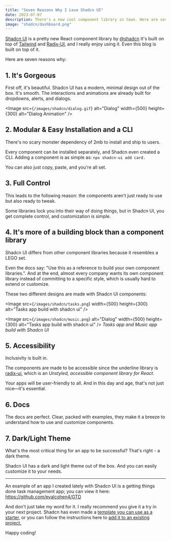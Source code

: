 ```yaml
---
title: "Seven Reasons Why I Love Shadcn UI"
date: 2023-07-07
description: There's a new cool component library in town. Here are seven reasons why I love it.
image: "shadcn/dashboard.png"
---
```


[Shadcn UI](https://ui.shadcn.com/) is a pretty new React component library by [@shadcn](https://shadcn.com)
It's built on top of [Tailwind](https://tailwindcss.com/) and [Radix-UI](https://www.radix-ui.com/), and I really enjoy using it.
Even this blog is built on top of it.

Here are seven reasons why:

## 1. It's Gorgeous

First off, it's beautiful.
Shadcn UI has a modern, minimal design out of the box. It's smooth.
The interactions and animations are already built for dropdowns, alerts, and dialogs.

<Image
  src={`/images/shadcn/dialog.gif`}
  alt="Dialog"
  width={500}
  height={300}
  alt="Dialog Animation"
/>

## 2. Modular & Easy Installation and a CLI

There's no scary monster dependency of 2mb to install and ship to users.

Every component can be installed separately, and Shadcn even created a CLI. Adding a component is as simple as:
`npx shadcn-ui add card.`

You can also just copy, paste, and you're all set.

## 3. Full Control

This leads to the following reason: the components aren't just ready to use but also ready to tweak.

Some libraries lock you into their way of doing things, but in Shadcn UI, you get complete control, and customization is simple.

## 4. It's more of a building block than a component library

Shadcn UI differs from other component libraries because it resembles a LEGO set.

Even the docs say: "Use this as a reference to build your own component libraries.".
And at the end, almost every company wants its own component library instead of committing to a specific style, which is usually hard to extend or customize.

These two different designs are made with Shadcn UI components:

<Image
  src={`/images/shadcn/tasks.png`}
  width={500}
  height={300}
  alt="Tasks app build with shadcn ui"
/>

<Image
  src={`/images/shadcn/music.png`}
  alt="Dialog"
  width={500}
  height={300}
  alt="Tasks app build with shadcn ui"
/>
*Tasks app and Music app build with Shadcn UI*

## 5. Accessibility

Inclusivity is built in.

The components are made to be accessible since the underline library is [radix-ui](https://www.radix-ui.com/), which is an _Unstyled, accessible component library for React._

Your apps will be user-friendly to all. And in this day and age, that's not just nice—it's essential.

## 6. Docs

The docs are perfect. Clear, packed with examples, they make it a breeze to understand how to use and customize components.

## 7. Dark/Light Theme

What's the most critical thing for an app to be successful? That's right - a dark theme.

Shadcn UI has a dark and light theme out of the box. And you can easily customize it to your needs.

---

An example of an app I created lately with Shadcn UI is a getting things done task management app; you can view it here:
https://github.com/eyalcohen4/GTD

And don't just take my word for it. I really recommend you give it a try in your next project.
Shadcn has even made a [template you can use as a starter](https://github.com/shadcn/next-template), or you can follow the instructions here to [add it to an existing project.](https://ui.shadcn.com/docs/installation)

Happy coding!
